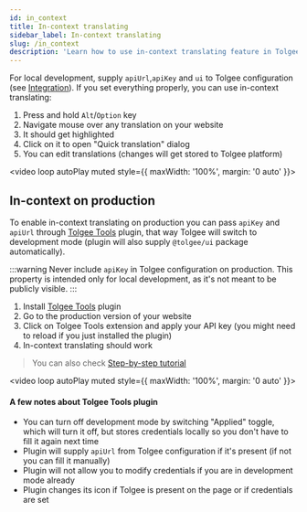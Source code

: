 ```yaml
---
id: in_context
title: In-context translating
sidebar_label: In-context translating
slug: /in_context
description: 'Learn how to use in-context translating feature in Tolgee tool and how to enable in-context translating on production.'
---
```


For local development, supply `apiUrl`,`apiKey` and `ui` to Tolgee configuration (see [Integration](/platform/integrations/about_integrations)). If you set everything properly, you can use in-context translating:

1.  Press and hold `Alt`/`Option` key
2.  Navigate mouse over any translation on your website
3.  It should get highlighted
4.  Click on it to open "Quick translation" dialog
5.  You can edit translations (changes will get stored to Tolgee platform)

<video loop autoPlay muted style={{ maxWidth: '100%', margin: '0 auto' }}>
  <source src="/in-context.mov"></source>
</video>

## In-context on production

To enable in-context translating on production you can pass `apiKey` and `apiUrl` through [Tolgee Tools](https://chrome.google.com/webstore/detail/tolgee-tools/hacnbapajkkfohnonhbmegojnddagfnj) plugin, that way Tolgee will switch to development mode (plugin will also supply `@tolgee/ui` package automatically).

:::warning
Never include `apiKey` in Tolgee configuration on production.
This property is intended only for local development, as it's not meant to be publicly visible.
:::

1.  Install [Tolgee Tools](https://chrome.google.com/webstore/detail/tolgee-tools/hacnbapajkkfohnonhbmegojnddagfnj) plugin
2.  Go to the production version of your website
3.  Click on Tolgee Tools extension and apply your API key (you might need to reload if you just installed the plugin)
4.  In-context translating should work

> You can also check [Step-by-step tutorial](https://tolgee.io/blog/in-context-production)

<video loop autoPlay muted style={{ maxWidth: '100%', margin: '0 auto' }}>
  <source src="/in-context-production.mov"></source>
</video>

#### A few notes about Tolgee Tools plugin

- You can turn off development mode by switching "Applied" toggle, which will turn it off, but stores credentials locally so you don't have to fill it again next time
- Plugin will supply `apiUrl` from Tolgee configuration if it's present (if not you can fill it manually)
- Plugin will not allow you to modify credentials if you are in development mode already
- Plugin changes its icon if Tolgee is present on the page or if credentials are set
